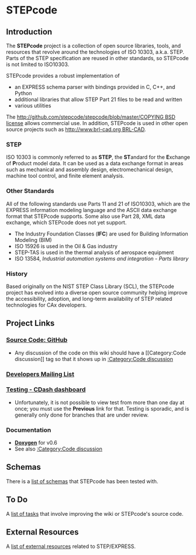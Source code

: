 = STEPcode =

== Introduction ==
The '''STEPcode''' project is a collection of open source libraries, tools, and resources that revolve around the technologies of ISO 10303, a.k.a. STEP. Parts of the STEP specification are reused in other standards, so STEPcode is not limited to ISO10303.

STEPcode provides a robust implementation of
* an EXPRESS schema parser with bindings provided in C, C++, and Python
* additional libraries that allow STEP Part 21 files to be read and written
* various utilities

The [[http://github.com/stepcode/stepcode/blob/master/COPYING BSD license]] allows commercial use. In addition, STEPcode is used in other open source projects such as [[http://www.brl-cad.org BRL-CAD]].

=== STEP ===
ISO 10303 is commonly referred to as '''STEP''', the '''ST'''andard for the '''E'''xchange of '''P'''roduct model data. It can be used as a data exchange format in areas such as mechanical and assembly design, electromechanical design, machine tool control, and finite element analysis.

=== Other Standards ===
All of the following standards use Parts 11 and 21 of ISO10303, which are the EXPRESS information modeling language and the ASCII data exchange format that STEPcode supports. Some also use Part 28, XML data exchange, which STEPcode does not yet support.

* The Industry Foundation Classes ('''IFC''') are used for Building Information Modeling (BIM)
* ISO 15926 is used in the Oil & Gas industry
* STEP-TAS is used in the thermal analysis of aerospace equipment
* ISO 13584, ''Industrial automation systems and integration - Parts library''

=== History ===
Based originally on the NIST STEP Class Library (SCL), the STEPcode project has evolved into a
diverse open source community helping improve the accessibility, adoption, and long-term availability of STEP related technologies for CAx developers.

== Project Links ==

=== [http://github.com/stepcode/stepcode Source Code: GitHub] ===
* Any discussion of the code on this wiki should have a <nowiki>[[Category:Code discussion]]</nowiki> tag so that it shows up in [[:Category:Code discussion]]
=== [http://groups.google.com/forum/?fromgroups#!forum/scl-dev Developers Mailing List] ===
=== [http://my.cdash.org/index.php?project=StepClassLibrary Testing - CDash dashboard] ===
* Unfortunately, it is not possible to view test from more than one day at once; you must use the '''Previous''' link for that. Testing is sporadic, and is generally only done for branches that are under review.

=== Documentation ===
* '''[http://stepcode.org/doxygen/ Doxygen]''' for v0.6
* See also [[:Category:Code discussion]]

== Schemas ==
There is a [[list of schemas]] that STEPcode has been tested with.

== To Do ==
A [[list of tasks]] that involve improving the wiki or STEPcode's source code.

== External Resources ==
A [[list of external resources]] related to STEP/EXPRESS.